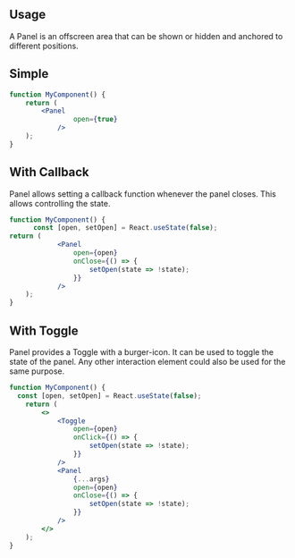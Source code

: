 
<Meta title="Docs/Panel" />

## Usage

A Panel is an offscreen area that can be shown or hidden and anchored to different positions.

## Simple

```jsx
function MyComponent() {
	return (
		<Panel
				open={true}
			/>
	);
}
```

## With Callback

Panel allows setting a callback function whenever the panel closes. This allows controlling the state.

```jsx
function MyComponent() {
	  const [open, setOpen] = React.useState(false);
return (
			<Panel
				open={open}
				onClose={() => {
					setOpen(state => !state);
				}}
			/>
	);
}
```


## With Toggle

Panel provides a Toggle with a burger-icon. It can be used to toggle the state of the panel. Any other
interaction element could also be used for the same purpose.

```jsx
function MyComponent() {
  const [open, setOpen] = React.useState(false);
	return (
		<>
			<Toggle
				open={open}
				onClick={() => {
					setOpen(state => !state);
				}}
			/>
			<Panel
				{...args}
				open={open}
				onClose={() => {
					setOpen(state => !state);
				}}
			/>
		</>
	);
}
```
